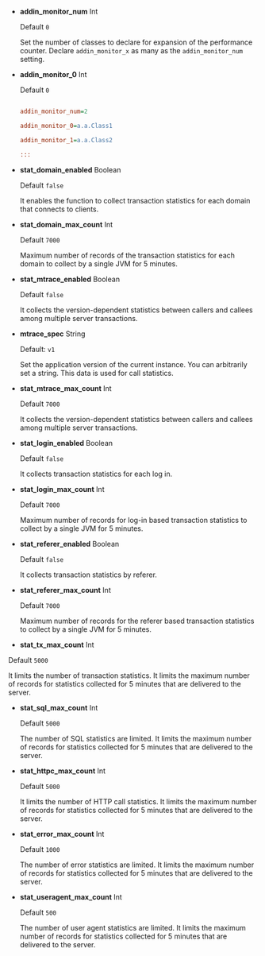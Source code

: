 -   **addin_monitor_num** <span class='type'>Int</span>

    Default `0`

    Set the number of classes to declare for expansion of the performance counter. Declare `addin_monitor_x` as many as the `addin_monitor_num` setting.

-   **addin_monitor_0** <span class='type'>Int</span>

    Default `0`

    ```ini title='whatap.conf'

    addin_monitor_num=2

    addin_monitor_0=a.a.Class1

    addin_monitor_1=a.a.Class2

    :::

    ```

-   **stat_domain_enabled** <span class='type'>Boolean</span>

    Default `false`

    It enables the function to collect transaction statistics for each domain that connects to clients.

-   **stat_domain_max_count** <span class='type'>Int</span>

    Default `7000`

    Maximum number of records of the transaction statistics for each domain to collect by a single JVM for 5 minutes.

-   **stat_mtrace_enabled** <span class='type'>Boolean</span>

    Default `false`

    It collects the version-dependent statistics between callers and callees among multiple server transactions.

-   **mtrace_spec** <span class='type'>String</span>

    Default: `v1`

    Set the application version of the current instance. You can arbitrarily set a string. This data is used for call statistics.

-   **stat_mtrace_max_count** <span class='type'>Int</span>

    Default `7000`

    It collects the version-dependent statistics between callers and callees among multiple server transactions.

-   **stat_login_enabled** <span class='type'>Boolean</span>

    Default `false`

    It collects transaction statistics for each log in.

-   **stat_login_max_count** <span class='type'>Int</span>

    Default `7000`

    Maximum number of records for log-in based transaction statistics to collect by a single JVM for 5 minutes.

-   **stat_referer_enabled** <span class='type'>Boolean</span>

    Default `false`

    It collects transaction statistics by referer.

-   **stat_referer_max_count** <span class='type'>Int</span>

    Default `7000`

    Maximum number of records for the referer based transaction statistics to collect by a single JVM for 5 minutes.

-   **stat_tx_max_count** <span class='type'>Int</span>

Default `5000`

It limits the number of transaction statistics. It limits the maximum number of records for statistics collected for 5 minutes that are delivered to the server.

-   **stat_sql_max_count** <span class='type'>Int</span>

    Default `5000`

    The number of SQL statistics are limited. It limits the maximum number of records for statistics collected for 5 minutes that are delivered to the server.

-   **stat_httpc_max_count** <span class='type'>Int</span>

    Default `5000`

    It limits the number of HTTP call statistics. It limits the maximum number of records for statistics collected for 5 minutes that are delivered to the server.

-   **stat_error_max_count** <span class='type'>Int</span>

    Default `1000`

    The number of error statistics are limited. It limits the maximum number of records for statistics collected for 5 minutes that are delivered to the server.

-   **stat_useragent_max_count** <span class='type'>Int</span>

    Default `500`

    The number of user agent statistics are limited. It limits the maximum number of records for statistics collected for 5 minutes that are delivered to the server.
